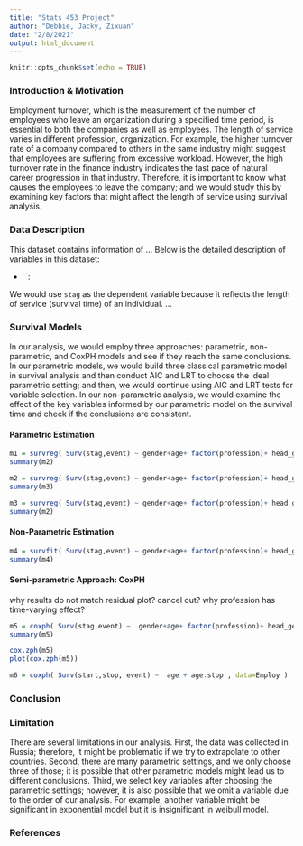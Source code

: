```yaml
---
title: "Stats 453 Project"
author: "Debbie, Jacky, Zixuan"
date: "2/8/2021"
output: html_document
---
```


```r
knitr::opts_chunk$set(echo = TRUE)
```

### Introduction & Motivation

Employment turnover, which is the measurement of the number of employees who leave an organization during a specified time period, is essential to both the companies as well as employees. The length of service varies in different profession, organization. For example, the higher turnover rate of a company compared to others in the same industry might suggest that employees are suffering from excessive workload. However, the high turnover rate in the finance industry indicates the fast pace of natural career progression in that industry. Therefore, it is important to know what causes the employees to leave the company; and we would study this by examining key factors that might affect the length of service using survival analysis.

### Data Description
This dataset contains information of ... Below is the detailed description of variables in this dataset:

+ ``: 

We would use `stag` as the dependent variable because it reflects the length of service (survival time) of an individual. ...


### Survival Models

In our analysis, we would employ three approaches: parametric, non-parametric, and CoxPH models and see if they reach the same conclusions. In our parametric models, we would build three classical parametric model in survival analysis and then conduct AIC and LRT to choose the ideal parametric setting; and then, we would continue using AIC and LRT tests for variable selection. In our non-parametric analysis, we would examine the effect of the key variables informed by our parametric model on the survival time and check if the conclusions are consistent.

#### Parametric Estimation

```r
m1 = survreg( Surv(stag,event) ~ gender+age+ factor(profession)+ head_gender + way + independ + selfcontrol, dist='weibull', data=Employ )
summary(m2)
```


```r
m2 = survreg( Surv(stag,event) ~ gender+age+ factor(profession)+ head_gender + way + independ + selfcontrol, dist='lognormal', data=Employ )
summary(m3)
```

```r
m3 = survreg( Surv(stag,event) ~ gender+age+ factor(profession)+ head_gender + way + independ + selfcontrol, dist='exponential', data=Employ )
summary(m2)
```


#### Non-Parametric Estimation

```r
m4 = survfit( Surv(stag,event) ~ gender+age+ factor(profession)+ head_gender + way + independ + selfcontrol, data=Employ  )
summary(m4)

```


#### Semi-parametric Approach: CoxPH 

why results do not match residual plot? cancel out?  why profession has time-varying effect? 
```r
m5 = coxph( Surv(stag,event) ~  gender+age+ factor(profession)+ head_gender + way + independ + selfcontrol, data=Employ  )
summary(m5)

cox.zph(m5)
plot(cox.zph(m5))
```

```r
m6 = coxph( Surv(start,stop, event) ~  age + age:stop , data=Employ )
```



### Conclusion

### Limitation

There are several limitations in our analysis. First, the data was collected in Russia; therefore, it might be problematic if we try to extrapolate to other countries. Second, there are many parametric settings, and we only choose three of those; it is possible that other parametric models might lead us to different conclusions. Third, we select key variables after choosing the parametric settings; however, it is also possible that we omit a variable due to the order of our analysis. For example, another variable might be significant in exponential model but it is insignificant in weibull model. 

### References

